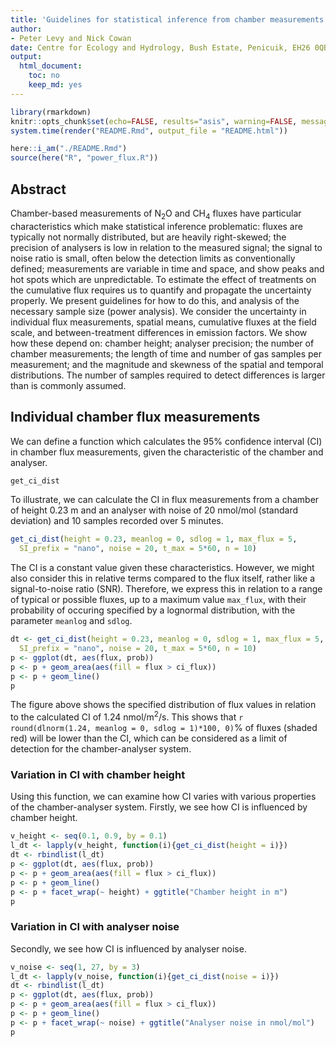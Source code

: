 ```yaml
---
title: 'Guidelines for statistical inference from chamber measurements of N$_2$O and CH$_4$ fluxes'
author: 
- Peter Levy and Nick Cowan
date: Centre for Ecology and Hydrology, Bush Estate, Penicuik, EH26 0QB, U.K.
output:
  html_document: 
    toc: no
    keep_md: yes
---
```


<!-- README.md is generated from README.Rmd. Please edit that file -->

<!--- { rendering -->
```r
library(rmarkdown)
knitr::opts_chunk$set(echo=FALSE, results="asis", warning=FALSE, message=FALSE, cache=FALSE)
system.time(render("README.Rmd", output_file = "README.html"))
```
<!--- } -->

<!--- { startup -->
```r
here::i_am("./README.Rmd")
source(here("R", "power_flux.R"))
```
<!--- } -->

## Abstract
Chamber-based measurements of N$_2$O and CH$_4$ fluxes have particular characteristics which make statistical inference problematic:  fluxes are typically not normally distributed, but are heavily right-skewed; the precision of analysers is low in relation to the measured signal; the signal to noise ratio is small, often below the detection limits as conventionally defined; measurements are variable in time and space, and show peaks and hot spots which are unpredictable. To estimate the effect of treatments on the cumulative flux requires us to quantify and propagate the uncertainty properly.
We present guidelines for how to do this, and analysis of the necessary sample size (power analysis). We consider the uncertainty in individual flux measurements, spatial means, cumulative fluxes at the field scale, and between-treatment differences in emission factors. We show how these depend on: chamber height; analyser precision; the number of chamber measurements; the length of time and number of gas samples per measurement; and the magnitude and skewness of the spatial and temporal distributions.  The number of samples required to detect differences is larger than is commonly assumed.

## Individual chamber flux measurements
We can define a function which calculates the 95% confidence interval (CI) in chamber flux measurements, given the characteristic of the chamber and analyser.

```r
get_ci_dist
```

To illustrate, we can calculate the CI in flux measurements from a chamber of height 0.23 m and an analyser with noise of 20 nmol/mol (standard deviation) and 10 samples recorded over 5 minutes. 
 
```r
get_ci_dist(height = 0.23, meanlog = 0, sdlog = 1, max_flux = 5, 
  SI_prefix = "nano", noise = 20, t_max = 5*60, n = 10)
```

The CI is a constant value given these characteristics. However, we might also consider this in relative terms compared to the flux itself, rather like a signal-to-noise ratio (SNR).
Therefore, we express this in relation to a range of typical or possible fluxes, up to a maximum value `max_flux`, with their probability of occuring specified by a lognormal distribution, with the parameter `meanlog` and `sdlog`.

```r
dt <- get_ci_dist(height = 0.23, meanlog = 0, sdlog = 1, max_flux = 5, 
  SI_prefix = "nano", noise = 20, t_max = 5*60, n = 10)
p <- ggplot(dt, aes(flux, prob))
p <- p + geom_area(aes(fill = flux > ci_flux))
p <- p + geom_line()
p
```

The figure above shows the specified distribution of flux values in relation to the calculated CI of 1.24 nmol/m$^2$/s. This shows that 
`r round(dlnorm(1.24, meanlog = 0, sdlog = 1)*100, 0)`% of fluxes (shaded red) will be lower than the CI, which can be considered as a limit of detection for the chamber-analyser system. 

### Variation in CI with chamber height

Using this function, we can examine how CI varies with various properties of the chamber-analyser system. Firstly, we see how CI is influenced by chamber height.

```r
v_height <- seq(0.1, 0.9, by = 0.1)
l_dt <- lapply(v_height, function(i){get_ci_dist(height = i)})
dt <- rbindlist(l_dt)
p <- ggplot(dt, aes(flux, prob))
p <- p + geom_area(aes(fill = flux > ci_flux))
p <- p + geom_line()
p <- p + facet_wrap(~ height) + ggtitle("Chamber height in m")
p
```

### Variation in CI with analyser noise

Secondly, we see how CI is influenced by analyser noise.

```r
v_noise <- seq(1, 27, by = 3)
l_dt <- lapply(v_noise, function(i){get_ci_dist(noise = i)})
dt <- rbindlist(l_dt)
p <- ggplot(dt, aes(flux, prob))
p <- p + geom_area(aes(fill = flux > ci_flux))
p <- p + geom_line()
p <- p + facet_wrap(~ noise) + ggtitle("Analyser noise in nmol/mol")
p
```
